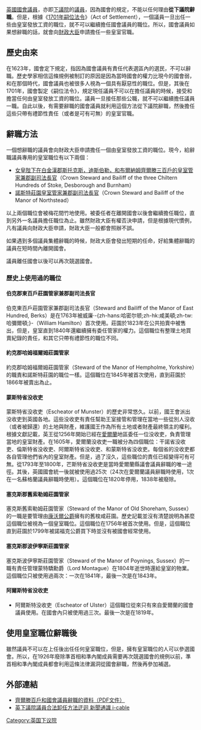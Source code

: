 {{NoteTA
|G1=PoliticiansUK
|G2=UK Places
|G3=People
|G4=Country
}}
[[英國|英國]][[國會議員_(英國)|國會議員]]，亦即[[英國下議院|下議院]]的[[議員|議員]]，因為國會的規定，不能以任何理由'''從下議院辭職'''。但是，根據《[[1701年嗣位法令|1701年嗣位法令]]》（Act of Settlement），一個議員一旦出任一些由皇室發放工資的職位，就不可以繼續擔任國會議員的職位。所以，國會議員如果想辭職的話，就會向[[財政大臣_(英國)|財政大臣]]申請擔任一些皇室官職。

==歷史由來==
在1623年，國會定下規定，指因為國會議員有責任代表選區內的選民，不可以辭職。歷史學家相信這條規例被制訂的原因是因為當時國會的權力比現今的國會弱，和在那個時代，國會議員也被很多人視為一個具有厭惡性的職位。但是，其後在1701年，國會製定《嗣位法令》，規定現任議員不可以在擔任議員的時候，接受和擔當任何由皇室發放工資的職位。議員一旦接任那些公職，就不可以繼續擔任議員一職。自此以後，有需要辭職的國會議員就利用這個方法從下議院辭職，然後擔任這些只帶有禮節性責任（或者是可有可無）的皇室官職。

==辭職方法==
一個想辭職的議員會向財政大臣申請擔任一個由皇室發放工資的職位。現今，給辭職議員專用的皇室職位有以下兩個：

*[[齊爾滕百戶|女皇陛下在白金漢郡斯托克斯，迪斯伯勒，和布爾納姆齊爾滕三百戶的皇室管家兼郡副司法長官]]（Crown Steward and Bailiff of the three Chiltern Hundreds of Stoke, Desborough and Burnham）
*[[諾斯特莊園|諾斯特莊園皇室管家兼郡副司法長官]]（Crown Steward and Bailiff of the Manor of Northstead）

以上兩個職位會被梅花間竹地使用。被委任者在離開國會以後會繼續擔任職位，直到另外一名議員擔任職位為止。雖然財政大臣有權否決申請，但是根據現代慣例，凡有議員向財政大臣申請，財政大臣一般都會照辦不誤。

如果遇到多個議員集體辭職的時候，財政大臣會發出短期的任命，好給集體辭職的議員在短時間內離開國會。

議員離任國會以後可以再次競選國會。

===歷史上使用過的職位===
====伯克郡東百戶莊園管家兼郡副司法長官====
伯克東百戶莊園管家兼郡副司法長官（Steward and Bailiff of the Manor of East Hundred, Berks）是在1763年被威廉·-{zh-hans:哈密尔顿;zh-hk:咸美頓;zh-tw:哈彌爾頓;}-（William Hamilton）首次使用。莊園於1823年在公共拍賣中被售出，但是，皇室直到1840年還繼續擁有委任管家的權力。這個職位有整理土地買賣紀錄的責任，和其它只帶有禮節性的職位不同。

====約克郡哈姆福爾姆莊園管家====
約克郡哈姆福爾姆莊園管家（Steward of the Manor of Hempholme, Yorkshire）的職責和諾斯特莊園的職位一樣。這個職位在1845年被首次使用，直到莊園於1866年被賣出為止。

====蒙斯特省没收吏====
蒙斯特省没收吏（Escheator of Munster）的歷史非常悠久。以前，國王會派出没收吏到英國各地。這些没收吏有責任幫助王室接管和管理在當地一些從別人沒收（或者被歸還）的土地與財產，維護國王作為所有土地或者財產最終領主的權利。 根據文獻記載，英王從1256年開始已經在[[愛爾蘭|愛爾蘭]]地區委任一位没收吏，負責管理當地的皇室財產。在1605年，愛爾蘭没收吏一職被分為四個職位：干諾省没收吏、倫斯特省没收吏、阿爾斯特省没收吏、和蒙斯特省没收吏。每個省的没收吏都各自管理他們省內的皇室財產。但是，過了沒久，這些職位的責任已經變得可有可無。從1793年至1800年，芒斯特省没收吏是當時愛爾蘭縣議會議員辭職的唯一途徑。其後，英國國會統一後就被使用過25次（24次在愛爾蘭議員辭職時使用，1次在一名蘇格蘭議員辭職時使用）。這個職位在1820年停用，1838年被廢除。

====塞克斯郡舊索勒姆莊園管家====
塞克斯舊索勒姆莊園管家（Steward of the Manor of Old Shoreham, Sussex）的一職是要管理由[[康沃爾公爵|康沃爾公爵]]擁有的舊梭咸莊園。歷史記載並沒有清楚說明為甚麼這個職位被視為一個皇室職位。這個職位在1756年被首次使用。但是，這個職位直到莊園於1799年被諾福克公爵買下時並沒有被國會經常使用。

====塞克斯郡波伊寧斯莊園管家====
塞克斯波伊寧斯莊園管家（Steward of the Manor of Poynings, Sussex）的一職有責任管理蒙特驕勳爵（Lord Montague）在1804年逝世時還給皇室的物業。這個職位只被使用過兩次：一次在1841年，最後一次是在1843年。

====阿爾斯特省没收吏====
*阿爾斯特没收吏（Escheator of Ulster）這個職位從來只有來自愛爾蘭的國會議員使用。在國會內只被使用過三次。最後一次是在1819年。

==使用皇室職位辭職後==
雖然議員不可以在上任後出任任何皇室職位，但是，擁有皇室職位的人可以參選國會。所以，在1926年廢除準首相和準內閣成員需要再次競選國會的規例以前，準首相和準內閣成員都會利用這條法律漏洞從國會辭職，然後再參加補選。

==外部連結==
*[https://web.archive.org/web/20080527192130/http://www.parliament.uk/commons/lib/p11.pdf 齊爾滕百戶和國會議員辭職的資料（PDF文件）] {{en}}
*[http://cablenews.i-cable.com/ci/videopage/program/12251179/%E6%96%B0%E8%81%9E%E9%80%9A%E8%AD%98/%E8%8B%B1%E4%B8%8B%E8%AD%B0%E9%99%A2%E8%AD%B0%E5%93%A1%E5%90%88%E6%B3%95%E5%8D%B8%E4%BB%BB%E6%96%B9%E6%B3%95%E8%BF%82%E8%BF%B4/ 英下議院議員合法卸任方法迂迴   新聞通識 i-cable]

[[Category:英国下议院|Category:英国下议院]]